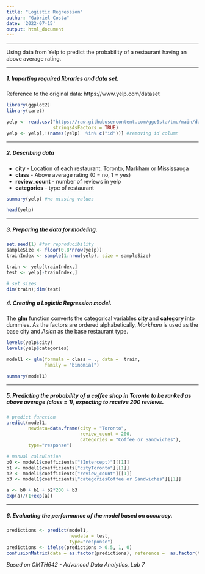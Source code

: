 ```yaml
---
title: "Logistic Regression"
author: "Gabriel Costa"
date: '2022-07-15'
output: html_document
---
```


---

Using data from Yelp to predict the probability of a restaurant having an above average rating.

---

##### 1. Importing required libraries and data set.

Reference to the original data: https://www.yelp.com/dataset

```r
library(ggplot2)
library(caret)
```


```r
yelp <- read.csv("https://raw.githubusercontent.com/ggc0sta/tmu/main/data/yelp_dataset.csv",
                 stringsAsFactors = TRUE)
yelp <- yelp[,!(names(yelp)  %in% c("id"))] #removing id column
```

---

##### 2. Describing data

* **city** - Location of each restaurant. Toronto, Markham or Mississauga
* **class** - Above average rating (0 = no, 1 = yes) 
* **review_count** - number of reviews in yelp
* **categories** - type of restaurant

```r
summary(yelp) #no missing values
```


```r
head(yelp)
```

---

##### 3. Preparing the data for modeling.
```r
set.seed(1) #for reproducibility
sampleSize <- floor(0.8*nrow(yelp))
trainIndex <- sample(1:nrow(yelp), size = sampleSize)

train <- yelp[trainIndex,]
test <- yelp[-trainIndex,]

# set sizes
dim(train);dim(test)
```

##### 4. Creating a Logistic Regression model.

The **glm** function converts the categorical variables **city** and **category** into dummies. As the factors are ordered alphabetically, *Markham* is used as the base city and *Asian* as the base restaurant type.

```r
levels(yelp$city)
levels(yelp$categories)
```

```r
model1 <- glm(formula = class ~ ., data =  train, 
              family = "binomial")

summary(model1)
```
---

##### 5. Predicting the probability of a **coffee shop** in **Toronto** to be ranked as above average (**class** = 1), expecting to receive 200 reviews.
```r
# predict function
predict(model1, 
        newdata=data.frame(city = "Toronto", 
                           review_count = 200, 
                           categories = "Coffee or Sandwiches"), 
        type="response")

# manual calculation
b0 <- model1$coefficients["(Intercept)"][[1]]
b1 <- model1$coefficients["cityToronto"][[1]]
b2 <- model1$coefficients["review_count"][[1]]
b3 <- model1$coefficients["categoriesCoffee or Sandwiches"][[1]]

a <- b0 + b1 + b2*200 + b3
exp(a)/(1+exp(a))

```

---

##### 6. Evaluating the performance of the model based on accuracy.

```r
predictions <- predict(model1, 
                       newdata = test, 
                       type="response") 
predictions <- ifelse(predictions > 0.5, 1, 0)
confusionMatrix(data = as.factor(predictions), reference =  as.factor(test$class))

```



*Based on CMTH642 - Advanced Data Analytics, Lab 7*
